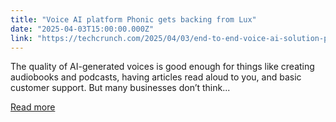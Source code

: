 ```yaml
---
title: "Voice AI platform Phonic gets backing from Lux"
date: "2025-04-03T15:00:00.000Z"
link: "https://techcrunch.com/2025/04/03/end-to-end-voice-ai-solution-phonic-gets-backing-from-lux/"
---
```


The quality of AI-generated voices is good enough for things like creating audiobooks and podcasts, having articles read aloud to you, and basic customer support. But many businesses don&#8217;t think...

[Read more](https://techcrunch.com/2025/04/03/end-to-end-voice-ai-solution-phonic-gets-backing-from-lux/)
